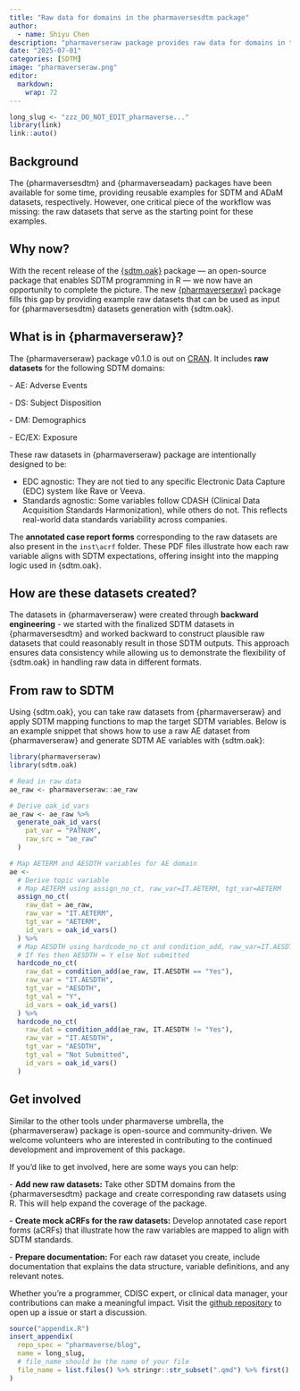 ```yaml
---
title: "Raw data for domains in the pharmaversesdtm package"
author:
  - name: Shiyu Chen
description: "pharmaverseraw package provides raw data for domains in the pharmaversesdtm package."
date: "2025-07-01"
categories: [SDTM]
image: "pharmaverseraw.png"
editor: 
  markdown: 
    wrap: 72
---
```


<!--------------- typical setup ----------------->

```r
long_slug <- "zzz_DO_NOT_EDIT_pharmaverse..."
library(link)
link::auto()
```

<!--------------- post begins here ----------------->

## Background

The {pharmaversesdtm} and {pharmaverseadam} packages have been available
for some time, providing reusable examples for SDTM and ADaM datasets,
respectively. However, one critical piece of the workflow was missing:
the raw datasets that serve as the starting point for these examples.

## Why now?

With the recent release of the
[{sdtm.oak}](https://pharmaverse.github.io/sdtm.oak/) package — an
open-source package that enables SDTM programming in R — we now have an
opportunity to complete the picture. The new
[{pharmaverseraw}](https://pharmaverse.github.io/pharmaverseraw/)
package fills this gap by providing example raw datasets that can be
used as input for {pharmaversesdtm} datasets generation with {sdtm.oak}.

## What is in {pharmaverseraw}?

The {pharmaverseraw} package v0.1.0 is out on
[CRAN](https://cran.r-project.org/web/packages/pharmaverseraw/index.html).
It includes **raw datasets** for the following SDTM domains:

\- AE: Adverse Events

\- DS: Subject Disposition

\- DM: Demographics

\- EC/EX: Exposure

These raw datasets in {pharmaverseraw} package are intentionally
designed to be:

-   EDC agnostic: They are not tied to any specific Electronic Data
    Capture (EDC) system like Rave or Veeva.
-   Standards agnostic: Some variables follow CDASH (Clinical Data
    Acquisition Standards Harmonization), while others do not. This
    reflects real-world data standards variability across companies.

The **annotated case report forms** corresponding to the raw datasets
are also present in the `inst\acrf` folder. These PDF files illustrate
how each raw variable aligns with SDTM expectations, offering insight
into the mapping logic used in {sdtm.oak}.

## How are these datasets created?

The datasets in {pharmaverseraw} were created through **backward
engineering** - we started with the finalized SDTM datasets in
{pharmaversesdtm} and worked backward to construct plausible raw
datasets that could reasonably result in those SDTM outputs. This
approach ensures data consistency while allowing us to demonstrate the
flexibility of {sdtm.oak} in handling raw data in different formats.

## From raw to SDTM

Using {sdtm.oak}, you can take raw datasets from {pharmaverseraw} and
apply SDTM mapping functions to map the target SDTM variables. Below is
an example snippet that shows how to use a raw AE dataset from
{pharmaverseraw} and generate SDTM AE variables with {sdtm.oak}:

```r
library(pharmaverseraw)
library(sdtm.oak)

# Read in raw data
ae_raw <- pharmaverseraw::ae_raw

# Derive oak_id_vars
ae_raw <- ae_raw %>%
  generate_oak_id_vars(
    pat_var = "PATNUM",
    raw_src = "ae_raw"
  )

# Map AETERM and AESDTH variables for AE domain
ae <-
  # Derive topic variable
  # Map AETERM using assign_no_ct, raw_var=IT.AETERM, tgt_var=AETERM
  assign_no_ct(
    raw_dat = ae_raw,
    raw_var = "IT.AETERM",
    tgt_var = "AETERM",
    id_vars = oak_id_vars()
  ) %>%
  # Map AESDTH using hardcode_no_ct and condition_add, raw_var=IT.AESDTH, tgt_var=AESDTH
  # If Yes then AESDTH = Y else Not submitted
  hardcode_no_ct(
    raw_dat = condition_add(ae_raw, IT.AESDTH == "Yes"),
    raw_var = "IT.AESDTH",
    tgt_var = "AESDTH",
    tgt_val = "Y",
    id_vars = oak_id_vars()
  ) %>%
  hardcode_no_ct(
    raw_dat = condition_add(ae_raw, IT.AESDTH != "Yes"),
    raw_var = "IT.AESDTH",
    tgt_var = "AESDTH",
    tgt_val = "Not Submitted",
    id_vars = oak_id_vars()
  )
```

## Get involved

Similar to the other tools under pharmaverse umbrella, the
{pharmaverseraw} package is open-source and community-driven. We welcome
volunteers who are interested in contributing to the continued
development and improvement of this package.

If you’d like to get involved, here are some ways you can help:

\- **Add new raw datasets:** Take other SDTM domains from the
{pharmaversesdtm} package and create corresponding raw datasets using R.
This will help expand the coverage of the package.

\- **Create mock aCRFs for the raw datasets:** Develop annotated case
report forms (aCRFs) that illustrate how the raw variables are mapped to
align with SDTM standards.

\- **Prepare documentation:** For each raw dataset you create, include
documentation that explains the data structure, variable definitions,
and any relevant notes.

Whether you're a programmer, CDISC expert, or clinical data manager,
your contributions can make a meaningful impact. Visit the [github
repository](https://github.com/pharmaverse/pharmaverseraw) to open up a
issue or start a discussion.

<!--------------- appendices go here ----------------->

```r
source("appendix.R")
insert_appendix(
  repo_spec = "pharmaverse/blog",
  name = long_slug,
  # file_name should be the name of your file
  file_name = list.files() %>% stringr::str_subset(".qmd") %>% first()
)
```
